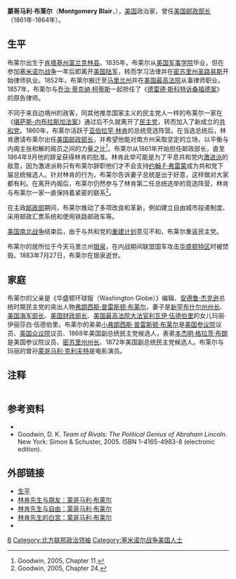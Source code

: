 {{Infobox US Cabinet official
| name=蒙哥马利·布莱尔<br/>Montgomery Blair
| image=Montgomery_Blair,_photo_three-quarters_length_seated.jpg
| order=20
| title=[[美国邮政部长|美国邮政部长]]
| term_start=1861年3月5日
| term_end=1864年9月24日
| predecessor=[[霍拉肖·金|霍拉肖·金]]
| successor=[[小威廉·丹尼森|小威廉·丹尼森]]
| birth_date={{Birth date|1813|5|10|mf=y}}
| birth_place=[[肯塔基州|肯塔基州]][[富兰克林县_(肯塔基州)|富兰克林县]]
| death_date={{death date and age|1883|7|27|1813|5|10}}
| death_place=[[马里兰州|马里兰州]][[银泉_(马里兰州)|银泉]]
| party=[[美国共和党|共和党]]、[[美国民主党|民主党]]
| spouse=玛丽·伊丽莎白·伍德伯里·布莱尔
| alma_mater=[[美国军事学院|美国军事学院]]
| profession=
|branch=[[美国陆军|美国陆军]]
|battles=[[塞米诺尔战争|塞米诺尔战争]]
}}
'''蒙哥马利·布莱尔'''（'''Montgomery Blair'''，{{bd|1813年|5月10日|1883年|7月27日|B}}），[[美国|美国]]政治家，曾任[[美国邮政部长|美国邮政部长]]（1861年-1864年）。

==生平==
布莱尔出生于[[肯塔基州|肯塔基州]][[富兰克林县_(肯塔基州)|富兰克林县]]。1835年，布莱尔从[[美国军事学院|美国军事学院]]毕业，但在参加[[塞米诺尔战争|塞米诺尔战争]]一年后即离开[[美国陆军|美国陆军]]，转而学习法律并在[[密苏里州|密苏里州]][[圣路易斯_(密苏里州)|圣路易斯]]开始律师执业。1852年，布莱尔搬迁至[[马里兰州|马里兰州]]并在[[美国最高法院|美国最高法院]]从事律师职业。1857年，布莱尔与[[乔治·蒂克纳·柯蒂斯|乔治·蒂克纳·柯蒂斯]]一起担任了《[[德雷德·斯科特诉桑福德案|德雷德·斯科特诉桑福德案]]》的原告律师。

不同于来自边境州的政客，同其他推祟国家主义的民主党人一样的布莱尔一家在《[[堪萨斯-内布拉斯加法案|堪萨斯-内布拉斯加法案]]》通过后不久就离开了[[美国民主党|民主党]]，转而加入了新成立的[[美国共和党|共和党]]。1860年，布莱尔活跃于[[亚伯拉罕·林肯|亚伯拉罕·林肯]]的总统竞选阵营。在当选总统后，林肯邀请布莱尔出任[[美国邮政部长|美国邮政部长]]，并希望他能对南方州采取坚定的立场，以平衡与内阁主张和解的阁员之间的力量之比<ref>Goodwin, 2005, Chapter 11.</ref>。布莱尔从1861年开始担任邮政部长，直至1864年9月他的辞呈获得林肯的批准。林肯此举可能是为了平息共和党内[[激进共和党人|激进派]]的敌意，因为激进派称只有布莱尔辞职他们才不会支持[[约翰·F·弗雷蒙|约翰·F·弗雷蒙]]成为共和党下届总统候选人。针对林肯的行为，布莱尔告诉妻子总统是出于好意，这样做对大家都有利。在离开内阁后，布莱尔仍然参与了林肯第二任总统选举的竞选阵营，林肯与布莱尔一家一直保持着紧密的联系<ref>Goodwin, 2005, Chapter 24.</ref>。

在主政[[美国邮政部|邮政部]]期间，布莱尔推动了多项改良和革新，例如建立自由城市投递制度、采用邮政汇票系统和使用铁路邮政车等。

[[美国南北战争|美国南北战争]]结束后，由于与共和党的[[美国重建时期|重建计划]]意见不和，布莱尔重返民主党。

布莱尔的居所位于今天马里兰州[[银泉_(马里兰州)|银泉]]，在内战期间联盟国军攻击[[华盛顿特区|华盛顿特区]]时被焚毁。1883年7月27日，布莱尔在银泉逝世。

==家庭==
布莱尔的父亲是《华盛顿环球报（Washington Globe）》编辑、[[安德鲁·杰克逊|安德鲁·杰克逊]]总统时期民主党的突出人物[[弗朗西斯·普雷斯顿·布莱尔|弗朗西斯·普雷斯顿·布莱尔]]，妻子是[[新罕布什尔州州长|新罕布什尔州州长]]、[[美国海军部长|美国海军部长]]、[[美国财政部长|美国财政部长]]、[[美国最高法院大法官|美国最高法院大法官]][[利瓦伊·伍德伯里|利瓦伊·伍德伯里]]的女儿玛丽·伊丽莎白·伍德伯里。布莱尔的弟弟[[小弗朗西斯·普雷斯顿·布莱尔|小弗朗西斯·普雷斯顿·布莱尔]]是[[美国参议院|美国参议院]]议员、[[美国众议院|美国众议院]]议员、1868年美国副总统民主党候选人，表弟[[本杰明·格拉茨·布朗|本杰明·格拉茨·布朗]]是美国参议院议员、[[密苏里州州长|密苏里州州长]]、1872年美国副总统民主党候选人。布莱尔与玛丽的曾孙[[蒙哥马利·克利夫特|蒙哥马利·克利夫特]]是电影演员。

==注释==
<div class="references-small" style="-moz-column-count:2; column-count:2;">
<references />
</div>

==参考资料==
* {{1911}} 
* Goodwin, D. K. ''Team of Rivals: The Political Genius of Abraham Lincoln''. New York: Simon & Schuster, 2005. ISBN 1-4165-4983-8 (electronic edition).

==外部链接==
*[http://www.mlwh.org/inside.asp?ID=84&subjectID=2 生平]
*[http://www.mrlincolnandfriends.org/inside.asp?pageID=83&subjectID=7 林肯先生与朋友：蒙哥马利·布莱尔]
*[http://www.mrlincolnandfreedom.org/inside.asp?ID=67&subjectID=4 林肯先生与自由：蒙哥马利·布莱尔]
*[http://www.mlwh.org/inside.asp?ID=84&subjectID=2 林肯先生的白宫：蒙哥马利·布莱尔]
*{{findagrave|2937}}


{{Abraham Lincoln cabinet}}

{{Authority control}}
[[Category:美国邮政部长|B]]
[[Category:北方联邦政治领袖|Category:北方联邦政治领袖]]
[[Category:塞米诺尔战争美国人士|Category:塞米诺尔战争美国人士]]